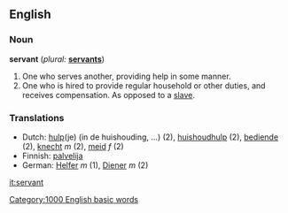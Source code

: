 ==English==

===Noun===
'''servant'''  (''plural:'' '''[[servants]]''')
# One who serves another, providing help in some manner.
# One who is hired to provide regular household or other duties, and receives compensation.  As opposed to a [[slave]].

===Translations===
*Dutch: [[hulp]](je) (in de huishouding, ...) (2), [[huishoudhulp]] (2), [[bediende]] (2), [[knecht]] ''m'' (2), [[meid]] ''f'' (2)
*Finnish: [[palvelija]]
*German: [[Helfer]] ''m'' (1), [[Diener]] ''m'' (2)

[[Category:1000 English basic words]]

[[it:servant]]